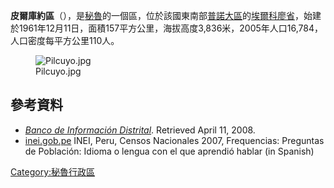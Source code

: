 '''皮爾庫約區'''（{{lang-es|Distrito de Pilcuyo}}），是[[秘魯|秘魯]]的一個區，位於該國東南部[[普諾大區|普諾大區]]的[[埃爾科廖省|埃爾科廖省]]，始建於1961年12月11日，面積157平方公里，海拔高度3,836米，2005年人口16,784，人口密度每平方公里110人。

[[Image:Pilcuyo.jpg|right]]

==參考資料==
*''[https://web.archive.org/web/20080423164200/http://desa.inei.gob.pe/mapas/bid/ Banco de Información Distrital]''. Retrieved April 11, 2008.
*[https://web.archive.org/web/20130127005551/http://iinei.inei.gob.pe/iinei/RedatamCpv2007.asp?id=ResultadosCensales%3Fori%3DC inei.gob.pe] INEI, Peru, Censos Nacionales 2007, Frequencias: Preguntas de Población: Idioma o lengua con el que aprendió hablar (in Spanish)

{{Peru-geo-stub}}
[[Category:秘魯行政區|Category:秘魯行政區]]
